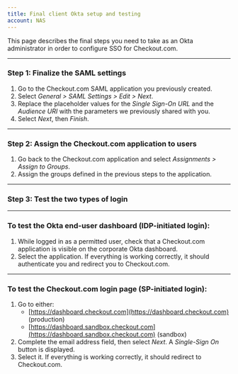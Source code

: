 ```yaml
---
title: Final client Okta setup and testing
account: NAS
---
```


This page describes the final steps you need to take as an Okta administrator in order to configure SSO for Checkout.com.

---

### Step 1: Finalize the SAML settings

1. Go to the Checkout.com SAML application you previously created.
2. Select _General > SAML Settings > Edit > Next_.
3. Replace the placeholder values for the _Single Sign-On URL_ and the _Audience URI_ with the parameters we previously shared with you.
4. Select _Next_, then _Finish_.

---

### Step 2: Assign the Checkout.com application to users

1. Go back to the Checkout.com application and select _Assignments > Assign to Groups_.
2. Assign the groups defined in the previous steps to the application.

---

### Step 3: Test the two types of login

---

### To test the Okta end-user dashboard (IDP-initiated login):

1. While logged in as a permitted user, check that a Checkout.com application is visible on the corporate Okta dashboard.
2. Select the application. If everything is working correctly, it should authenticate you and redirect you to Checkout.com.

---

### To test the Checkout.com login page (SP-initiated login):

1. Go to either:
    - [https://dashboard.checkout.com](https://dashboard.checkout.com) (production)
    - [https://dashboard.sandbox.checkout.com](https://dashboard.sandbox.checkout.com) (sandbox)
2. Complete the email address field, then select _Next_. A _Single-Sign On_ button is displayed.
3. Select it. If everything is working correctly, it should redirect to Checkout.com.
